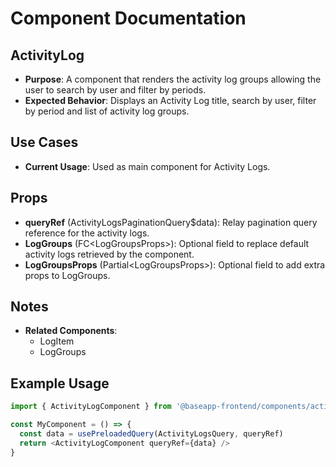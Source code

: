 
<Meta title="@baseapp-frontend | components/ActivityLog/ActivityLog" />

# Component Documentation

## ActivityLog

- **Purpose**: A component that renders the activity log groups allowing the user to search by user and filter by periods.
- **Expected Behavior**: Displays an Activity Log title, search by user, filter by period and list of activity log groups.

## Use Cases

- **Current Usage**: Used as main component for Activity Logs.

## Props

- **queryRef** (ActivityLogsPaginationQuery$data): Relay pagination query reference for the activity logs.
- **LogGroups** (FC\<LogGroupsProps\>): Optional field to replace default activity logs retrieved by the component.
- **LogGroupsProps** (Partial\<LogGroupsProps\>): Optional field to add extra props to LogGroups.

## Notes

- **Related Components**:
  - LogItem
  - LogGroups

## Example Usage

```javascript
import { ActivityLogComponent } from '@baseapp-frontend/components/activity-log/web'

const MyComponent = () => {
  const data = usePreloadedQuery(ActivityLogsQuery, queryRef)
  return <ActivityLogComponent queryRef={data} />
}
```
